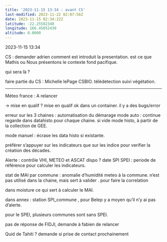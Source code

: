 ```yaml
---
title: '2023-11-15 13:34 : avant CS'
last-modified: 2023-11-22 02:07:56Z
date: 2023-11-15 02:34:22Z
latitude: -22.25582340
longitude: 166.45052430
altitude: 0.0000
---
```


2023-11-15 13:34

CS : 
demander adrien comment est introduit la presentation. est ce que Mathis ou Nous présentons le contexte fond pacifique.

qui sera là ?

faire partie du CS  : Michelle lePage CSBIO. télédetection suivi végétation.

----
Méteo france : A relancer

-> mise en qualif ?
mise en qualif ok dans un container.
il y a des bugs/error

erreur sur les 3 chaines :
automatisation du démarage 
mode auto : continue
regarde dans datahisto pour chaque chaine.
si vide mode histo, à partir de la collection de GEE.

mode manuel : écrase les data histo si existante.

préférer s'appuyer sur les indicateurs que sur les indice pour verifier la création des décades.

Alerte : contrôle VHI, METEO et ASCAT dispo ?
date SPI SPEI : periode de référence pour calculer les indicateurs.

stat de MAI par commune : anomalie d'humidité meteo à la commune.  n'est pas utilisé dans la chaine, mais sert à valider . pour faire la correlation


dans moisture ce qui sert à calculer le MAI.

dans annex :
station
SPI_commune , pour Belep y a moyen qu'il n'y ai pas d'alerte.

pour le SPEI, plusieurs communes sont sans SPEI. 

pas de réponse de FIDJI, demande à fabien de relancer

Quid de Tahiti ?  demande si prise de contact prochainement

